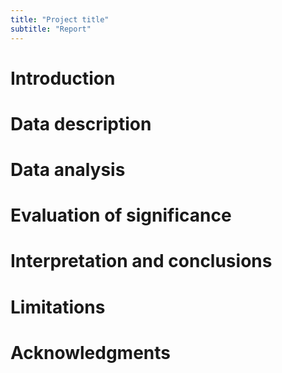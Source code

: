 ```yaml
---
title: "Project title"
subtitle: "Report"
---
```


# Introduction


# Data description


# Data analysis


# Evaluation of significance


# Interpretation and conclusions


# Limitations


# Acknowledgments

